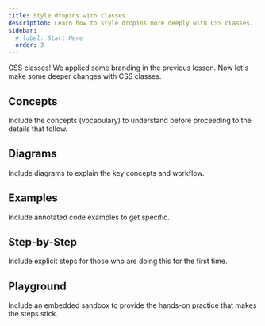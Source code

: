 ```yaml
---
title: Style dropins with classes
description: Learn how to style dropins more deeply with CSS classes.
sidebar:
  # label: Start Here
  order: 3
---
```


CSS classes! We applied some branding in the previous lesson. Now let's make some deeper changes with CSS classes.

## Concepts

Include the concepts (vocabulary) to understand before proceeding to the details that follow.

## Diagrams

Include diagrams to explain the key concepts and workflow.

## Examples

Include annotated code examples to get specific.

## Step-by-Step

Include explicit steps for those who are doing this for the first time.

## Playground

Include an embedded sandbox to provide the hands-on practice that makes the steps stick.
